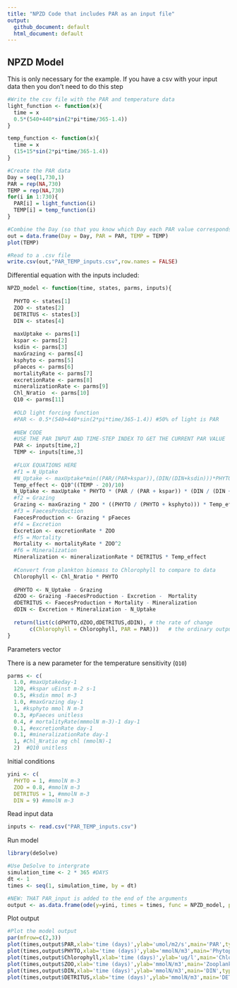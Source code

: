 ```yaml
---
title: "NPZD Code that includes PAR as an input file"
output:
  github_document: default
  html_document: default
---
```


## NPZD Model

This is only necessary for the example.  If you have a csv with your input data then you don't need to do this step

```r
#Write the csv file with the PAR and temperature data
light_function <- function(x){
  time = x
  0.5*(540+440*sin(2*pi*time/365-1.4))
}

temp_function <- function(x){
  time = x
  (15+15*sin(2*pi*time/365-1.4))
}

#Create the PAR data
Day = seq(1,730,1)
PAR = rep(NA,730)
TEMP = rep(NA,730)
for(i in 1:730){
  PAR[i] = light_function(i)
  TEMP[i] = temp_function(i)
}

#Combine the Day (so that you know which Day each PAR value corresponds to) with the PAR vector
out = data.frame(Day = Day, PAR = PAR, TEMP = TEMP)
plot(TEMP)

#Read to a .csv file
write.csv(out,"PAR_TEMP_inputs.csv",row.names = FALSE)
```

Differential equation with the inputs included:

```r
NPZD_model <- function(time, states, parms, inputs){
  
  PHYTO <- states[1]
  ZOO <- states[2]
  DETRITUS <- states[3]
  DIN <- states[4]
  
  maxUptake <- parms[1]
  kspar <- parms[2]
  ksdin <- parms[3]
  maxGrazing <- parms[4]
  ksphyto <- parms[5]
  pFaeces <- parms[6]
  mortalityRate <- parms[7]
  excretionRate <- parms[8]
  mineralizationRate <- parms[9]
  Chl_Nratio  <- parms[10]
  Q10 <- parms[11]
  
  #OLD light forcing function
  #PAR <- 0.5*(540+440*sin(2*pi*time/365-1.4)) #50% of light is PAR
  
  #NEW CODE
  #USE THE PAR INPUT AND TIME-STEP INDEX TO GET THE CURRENT PAR VALUE
  PAR <- inputs[time,2]  
  TEMP <- inputs[time,3]   
  
  #FLUX EQUATIONS HERE
  #f1 = N_Uptake 
  #N_Uptake <- maxUptake*min((PAR/(PAR+kspar)),(DIN/(DIN+ksdin)))*PHYTO 
  Temp_effect <- Q10^((TEMP - 20)/10)  
  N_Uptake <- maxUptake * PHYTO * (PAR / (PAR + kspar)) * (DIN / (DIN + ksdin)) * Temp_effect
  #f2 = Grazing
  Grazing <- maxGrazing * ZOO * ((PHYTO / (PHYTO + ksphyto))) * Temp_effect
  #f3 = FaecesProduction 
  FaecesProduction <- Grazing * pFaeces
  #f4 = Excretion
  Excretion <- excretionRate * ZOO
  #f5 = Mortality
  Mortality <- mortalityRate * ZOO^2
  #f6 = Mineralization
  Mineralization <- mineralizationRate * DETRITUS * Temp_effect
  
  #Convert from plankton biomass to Chlorophyll to compare to data
  Chlorophyll <- Chl_Nratio * PHYTO
  
  dPHYTO <- N_Uptake - Grazing
  dZOO <- Grazing -FaecesProduction - Excretion -  Mortality
  dDETRITUS <- FaecesProduction + Mortality - Mineralization
  dDIN <- Excretion + Mineralization - N_Uptake
  
  return(list(c(dPHYTO,dZOO,dDETRITUS,dDIN), # the rate of change
       c(Chlorophyll = Chlorophyll, PAR = PAR)))   # the ordinary output variables
}

```

Parameters vector

There is a new parameter for the temperature sensitivity (`Q10`)

```r
parms <- c(
  1.0, #maxUptakeday-1
  120, #kspar uEinst m-2 s-1
  0.5, #ksdin mmol m-3
  1.0, #maxGrazing day-1
  1, #ksphyto mmol N m-3
  0.3, #pFaeces unitless
  0.4, # mortalityRate(mmmolN m-3)-1 day-1
  0.1, #excretionRate day-1
  0.1, #mineralizationRate day-1
  1, #Chl_Nratio mg chl (mmolN)-1
  2)  #Q10 unitless
```

Initial conditions

```r
yini <- c(
  PHYTO = 1, #mmolN m-3
  ZOO = 0.8, #mmolN m-3
  DETRITUS = 1, #mmolN m-3
  DIN = 9) #mmolN m-3
```

Read input data

```r
inputs <- read.csv("PAR_TEMP_inputs.csv")
```

Run model

```r
library(deSolve)

#Use DeSolve to intergrate 
simulation_time <- 2 * 365 #DAYS
dt <- 1
times <- seq(1, simulation_time, by = dt)

#NEW: THAT PAR_input is added to the end of the arguments
output <- as.data.frame(ode(y=yini, times = times, func = NPZD_model, parms = parms, method = "ode45", inputs = inputs))
```

Plot output

```r
#Plot the model output
par(mfrow=c(2,3))
plot(times,output$PAR,xlab='time (days)',ylab='umol/m2/s',main='PAR',type='l')
plot(times,output$PHYTO,xlab='time (days)',ylab='mmolN/m3',main='Phytoplankton',type='l')
plot(times,output$Chlorophyll,xlab='time (days)',ylab='ug/l',main='Chlorophyll',type='l')
plot(times,output$ZOO,xlab='time (days)',ylab='mmolN/m3',main='Zooplankton',type='l')
plot(times,output$DIN,xlab='time (days)',ylab='mmolN/m3',main='DIN',type='l')
plot(times,output$DETRITUS,xlab='time (days)',ylab='mmolN/m3',main='DETRITUS',type='l')
```

